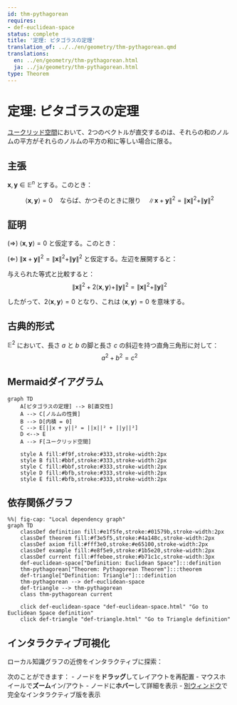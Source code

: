 ```yaml
---
id: thm-pythagorean
requires:
- def-euclidean-space
status: complete
title: '定理: ピタゴラスの定理'
translation_of: ../../en/geometry/thm-pythagorean.qmd
translations:
  en: ../en/geometry/thm-pythagorean.html
  ja: ../ja/geometry/thm-pythagorean.html
type: Theorem
---
```


# 定理: ピタゴラスの定理 {#thm-pythagorean}

[ユークリッド空間](def-euclidean-space.qmd)において、2つのベクトルが直交するのは、それらの和のノルムの平方がそれらのノルムの平方の和に等しい場合に限る。

## 主張

$\mathbf{x}, \mathbf{y} \in \mathbb{E}^n$ とする。このとき：

$$\langle \mathbf{x}, \mathbf{y} \rangle = 0 \quad \text{ならば、かつそのときに限り} \quad \|\mathbf{x} + \mathbf{y}\|^2 = \|\mathbf{x}\|^2 + \|\mathbf{y}\|^2$$

## 証明

($\Rightarrow$) $\langle \mathbf{x}, \mathbf{y} \rangle = 0$ と仮定する。このとき：
\begin{align}
\|\mathbf{x} + \mathbf{y}\|^2 &= \langle \mathbf{x} + \mathbf{y}, \mathbf{x} + \mathbf{y} \rangle \\
&= \langle \mathbf{x}, \mathbf{x} \rangle + 2\langle \mathbf{x}, \mathbf{y} \rangle + \langle \mathbf{y}, \mathbf{y} \rangle \\
&= \|\mathbf{x}\|^2 + 2 \cdot 0 + \|\mathbf{y}\|^2 \\
&= \|\mathbf{x}\|^2 + \|\mathbf{y}\|^2
\end{align}

($\Leftarrow$) $\|\mathbf{x} + \mathbf{y}\|^2 = \|\mathbf{x}\|^2 + \|\mathbf{y}\|^2$ と仮定する。左辺を展開すると：
\begin{align}
\|\mathbf{x} + \mathbf{y}\|^2 &= \|\mathbf{x}\|^2 + 2\langle \mathbf{x}, \mathbf{y} \rangle + \|\mathbf{y}\|^2
\end{align}

与えられた等式と比較すると：
$$\|\mathbf{x}\|^2 + 2\langle \mathbf{x}, \mathbf{y} \rangle + \|\mathbf{y}\|^2 = \|\mathbf{x}\|^2 + \|\mathbf{y}\|^2$$

したがって、$2\langle \mathbf{x}, \mathbf{y} \rangle = 0$ となり、これは $\langle \mathbf{x}, \mathbf{y} \rangle = 0$ を意味する。

## 古典的形式

$\mathbb{E}^2$ において、長さ $a$ と $b$ の脚と長さ $c$ の斜辺を持つ直角三角形に対して：
$$a^2 + b^2 = c^2$$

## Mermaidダイアグラム

```mermaid
graph TD
    A[ピタゴラスの定理] --> B[直交性]
    A --> C[ノルムの性質]
    B --> D[内積 = 0]
    C --> E[||x + y||² = ||x||² + ||y||²]
    D <--> E
    A --> F[ユークリッド空間]

    style A fill:#f9f,stroke:#333,stroke-width:2px
    style B fill:#bbf,stroke:#333,stroke-width:2px
    style C fill:#bbf,stroke:#333,stroke-width:2px
    style D fill:#bfb,stroke:#333,stroke-width:2px
    style E fill:#bfb,stroke:#333,stroke-width:2px
```

## 依存関係グラフ

```mermaid
%%| fig-cap: "Local dependency graph"
graph TD
    classDef definition fill:#e1f5fe,stroke:#01579b,stroke-width:2px
    classDef theorem fill:#f3e5f5,stroke:#4a148c,stroke-width:2px
    classDef axiom fill:#fff3e0,stroke:#e65100,stroke-width:2px
    classDef example fill:#e8f5e9,stroke:#1b5e20,stroke-width:2px
    classDef current fill:#ffebee,stroke:#b71c1c,stroke-width:3px
    def-euclidean-space["Definition: Euclidean Space"]:::definition
    thm-pythagorean["Theorem: Pythagorean Theorem"]:::theorem
    def-triangle["Definition: Triangle"]:::definition
    thm-pythagorean --> def-euclidean-space
    def-triangle --> thm-pythagorean
    class thm-pythagorean current

    click def-euclidean-space "def-euclidean-space.html" "Go to Euclidean Space definition"
    click def-triangle "def-triangle.html" "Go to Triangle definition"
```

## インタラクティブ可視化

ローカル知識グラフの近傍をインタラクティブに探索：

::: {.graph-viz data-id="thm-pythagorean" data-width="700" data-height="500"}
:::

次のことができます：
- ノードを**ドラッグ**してレイアウトを再配置
- マウスホイールで**ズーム**イン/アウト
- ノードに**ホバー**して詳細を表示
- [別ウィンドウ](../../output/interactive/thm-pythagorean.html){target="_blank"}で完全なインタラクティブ版を表示
